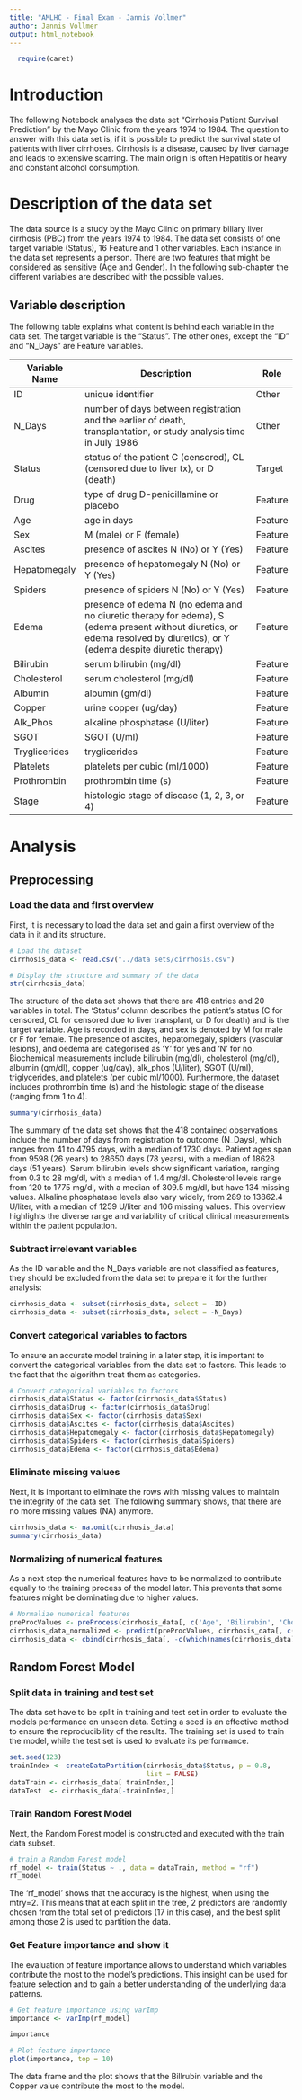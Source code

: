 ```yaml
---
title: "AMLHC - Final Exam - Jannis Vollmer"
author: Jannis Vollmer
output: html_notebook
---
```

```r
  require(caret)
```

# Introduction
The following Notebook analyses the data set "Cirrhosis Patient Survival Prediction" by the Mayo Clinic from the years 1974 to 1984. The question to answer with this data set is, if it is possible to predict the survival state of patients with liver cirrhoses. Cirrhosis is a disease, caused by liver damage and leads to extensive scarring. The main origin is often Hepatitis or heavy and constant alcohol consumption.

# Description of the data set
The data source is a study by the Mayo Clinic on primary biliary liver cirrhosis (PBC) from the years 1974 to 1984. The data set consists of one target variable (Status), 16 Feature and 1 other variables. Each instance in the data set represents a person. There are two features that might be considered as sensitive (Age and Gender). In the following sub-chapter the different variables are described with the possible values.

## Variable description
The following table explains what content is behind each variable in the data set. The target variable is the "Status". The other ones, except the "ID" and "N_Days" are Feature variables.

| Variable Name | Description                                                                                          | Role   |
|---------------|------------------------------------------------------------------------------------------------------|--------|
| ID            | unique identifier                                                                                    | Other  |
| N_Days        | number of days between registration and the earlier of death, transplantation, or study analysis time in July 1986 | Other  |
| Status        | status of the patient C (censored), CL (censored due to liver tx), or D (death)                      | Target |
| Drug          | type of drug D-penicillamine or placebo                                                              | Feature|
| Age           | age in days                                                                                          | Feature|
| Sex           | M (male) or F (female)                                                                               | Feature|
| Ascites       | presence of ascites N (No) or Y (Yes)                                                                | Feature|
| Hepatomegaly  | presence of hepatomegaly N (No) or Y (Yes)                                                           | Feature|
| Spiders       | presence of spiders N (No) or Y (Yes)                                                                | Feature|
| Edema         | presence of edema N (no edema and no diuretic therapy for edema), S (edema present without diuretics, or edema resolved by diuretics), or Y (edema despite diuretic therapy) | Feature|
| Bilirubin     | serum bilirubin (mg/dl)                                                                              | Feature|
| Cholesterol   | serum cholesterol (mg/dl)                                                                            | Feature|
| Albumin       | albumin (gm/dl)                                                                                      | Feature|
| Copper        | urine copper (ug/day)                                                                                | Feature|
| Alk_Phos      | alkaline phosphatase (U/liter)                                                                       | Feature|
| SGOT          | SGOT (U/ml)                                                                                          | Feature|
| Tryglicerides | tryglicerides                                                                                        | Feature|
| Platelets     | platelets per cubic (ml/1000)                                                                        | Feature|
| Prothrombin   | prothrombin time (s)                                                                                 | Feature|
| Stage         | histologic stage of disease (1, 2, 3, or 4)                                                          | Feature|

# Analysis
## Preprocessing
### Load the data and first overview
First, it is necessary to load the data set and gain a first overview of the data in it and its structure.

```r
# Load the dataset
cirrhosis_data <- read.csv("../data sets/cirrhosis.csv")

# Display the structure and summary of the data
str(cirrhosis_data)
```
The structure of the data set shows that there are 418 entries and 20 variables in total. The 'Status' column describes the patient's status (C for censored, CL for censored due to liver transplant, or D for death) and is the target variable. Age is recorded in days, and sex is denoted by M for male or F for female. The presence of ascites, hepatomegaly, spiders (vascular lesions), and oedema are categorised as ‘Y’ for yes and ‘N’ for no. Biochemical measurements include bilirubin (mg/dl), cholesterol (mg/dl), albumin (gm/dl), copper (ug/day), alk_phos (U/liter), SGOT (U/ml), triglycerides, and platelets (per cubic ml/1000). Furthermore, the dataset includes prothrombin time (s) and the histologic stage of the disease (ranging from 1 to 4).

```r
summary(cirrhosis_data)
```
The summary of the data set shows that the 418 contained observations include the number of days from registration to outcome (N_Days), which ranges from 41 to 4795 days, with a median of 1730 days. Patient ages span from 9598 (26 years) to 28650 days (78 years), with a median of 18628 days (51 years). Serum bilirubin levels show significant variation, ranging from 0.3 to 28 mg/dl, with a median of 1.4 mg/dl. Cholesterol levels range from 120 to 1775 mg/dl, with a median of 309.5 mg/dl, but have 134 missing values. Alkaline phosphatase levels also vary widely, from 289 to 13862.4 U/liter, with a median of 1259 U/liter and 106 missing values. This overview highlights the diverse range and variability of critical clinical measurements within the patient population.

### Subtract irrelevant variables
As the ID variable and the N_Days variable are not classified as features, they should be excluded from the data set to prepare it for the further analysis:
```r
cirrhosis_data <- subset(cirrhosis_data, select = -ID)
cirrhosis_data <- subset(cirrhosis_data, select = -N_Days)
```

### Convert categorical variables to factors
To ensure an accurate model training in a later step, it is important to convert the categorical variables from the data set to factors. This leads to the fact that the algorithm treat them as categories.
```r
# Convert categorical variables to factors
cirrhosis_data$Status <- factor(cirrhosis_data$Status)
cirrhosis_data$Drug <- factor(cirrhosis_data$Drug)
cirrhosis_data$Sex <- factor(cirrhosis_data$Sex)
cirrhosis_data$Ascites <- factor(cirrhosis_data$Ascites)
cirrhosis_data$Hepatomegaly <- factor(cirrhosis_data$Hepatomegaly)
cirrhosis_data$Spiders <- factor(cirrhosis_data$Spiders)
cirrhosis_data$Edema <- factor(cirrhosis_data$Edema)
```

### Eliminate missing values
Next, it is important to eliminate the rows with missing values to maintain the integrity of the data set. The following summary shows, that there are no more missing values (NA) anymore.
```r
cirrhosis_data <- na.omit(cirrhosis_data)
summary(cirrhosis_data)
```

### Normalizing of numerical features
As a next step the numerical features have to be normalized to contribute equally to the training process of the model later. This prevents that some features might be dominating due to higher values.
```r
# Normalize numerical features
preProcValues <- preProcess(cirrhosis_data[, c('Age', 'Bilirubin', 'Cholesterol', 'Albumin', 'Copper', 'Alk_Phos', 'SGOT', 'Tryglicerides', 'Platelets', 'Prothrombin')], method = c("center", "scale"))
cirrhosis_data_normalized <- predict(preProcValues, cirrhosis_data[, c('Age', 'Bilirubin', 'Cholesterol', 'Albumin', 'Copper', 'Alk_Phos', 'SGOT', 'Tryglicerides', 'Platelets', 'Prothrombin')])
cirrhosis_data <- cbind(cirrhosis_data[, -c(which(names(cirrhosis_data) %in% c('Age', 'Bilirubin', 'Cholesterol', 'Albumin', 'Copper', 'Alk_Phos', 'SGOT', 'Tryglicerides', 'Platelets', 'Prothrombin')))], cirrhosis_data_normalized)
```

## Random Forest Model
### Split data in training and test set
The data set have to be split in training and test set in order to evaluate the models performance on unseen data. Setting a seed is an effective method to ensure the reproducibility of the results. The training set is used to train the model, while the test set is used to evaluate its performance.
```r
set.seed(123)
trainIndex <- createDataPartition(cirrhosis_data$Status, p = 0.8, 
                                  list = FALSE)
dataTrain <- cirrhosis_data[ trainIndex,]
dataTest  <- cirrhosis_data[-trainIndex,]
```

### Train Random Forest Model
Next, the Random Forest model is constructed and executed with the train data subset.
```r
# train a Random Forest model
rf_model <- train(Status ~ ., data = dataTrain, method = "rf")
rf_model
```
The 'rf_model' shows that the accuracy is the highest, when using the mtry=2. This means that at each split in the tree, 2 predictors are randomly chosen from the total set of predictors (17 in this case), and the best split among those 2 is used to partition the data.

### Get Feature importance and show it
The evaluation of feature importance allows to understand which variables contribute the most to the model's predictions. This insight can be used for feature selection and to gain a better understanding of the underlying data patterns.
```r
# Get feature importance using varImp
importance <- varImp(rf_model)

importance

# Plot feature importance
plot(importance, top = 10)
```
The data frame and the plot shows that the Billrubin variable and the Copper value contribute the most to the model.


